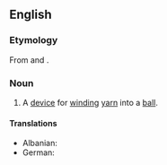 ==English==

===Etymology===
From {{m|en|yarn}} and {{m|en|wind}}.

===Noun===
{{en-noun}}

# A [[device]] for [[wind]]ing [[yarn]] into a [[ball]].

====Translations====
{{trans-top|device for winding yarn into a ball}}
* Albanian: {{t+|sq|qerthull|m}}
* German: {{t+|de|Garnwinde|f}}
{{trans-mid}}
{{trans-bottom}}